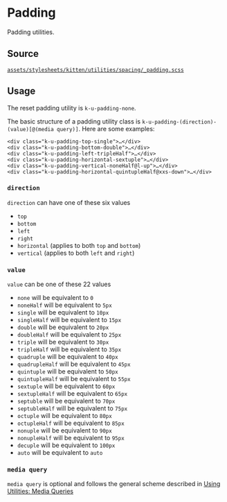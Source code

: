 
<Meta title="Documentation/CSS Utilities/Padding" />

# Padding

Padding utilities.

## Source

[`assets/stylesheets/kitten/utilities/spacing/_padding.scss`](https://github.com/KissKissBankBank/kitten/blob/master/assets/stylesheets/kitten/utilities/spacing/_padding.scss)

## Usage

The reset padding utility is `k-u-padding-none`.

The basic structure of a padding utility class is
`k-u-padding-(direction)-(value)[@(media query)]`.
Here are some examples:

```
<div class="k-u-padding-top-single">…</div>
<div class="k-u-padding-bottom-double">…</div>
<div class="k-u-padding-left-tripleHalf">…</div>
<div class="k-u-padding-horizontal-sextuple">…</div>
<div class="k-u-padding-vertical-noneHalf@l-up">…</div>
<div class="k-u-padding-horizontal-quintupleHalf@xxs-down">…</div>
```

### `direction`

`direction` can have one of these six values

- `top`
- `bottom`
- `left`
- `right`
- `horizontal` (applies to both `top` and `bottom`)
- `vertical` (applies to both `left` and `right`)

### `value`

`value` can be one of these 22 values

- `none` will be equivalent to `0`
- `noneHalf` will be equivalent to `5px`
- `single` will be equivalent to `10px`
- `singleHalf` will be equivalent to `15px`
- `double` will be equivalent to `20px`
- `doubleHalf` will be equivalent to `25px`
- `triple` will be equivalent to `30px`
- `tripleHalf` will be equivalent to `35px`
- `quadruple` will be equivalent to `40px`
- `quadrupleHalf` will be equivalent to `45px`
- `quintuple` will be equivalent to `50px`
- `quintupleHalf` will be equivalent to `55px`
- `sextuple` will be equivalent to `60px`
- `sextupleHalf` will be equivalent to `65px`
- `septuble` will be equivalent to `70px`
- `septubleHalf` will be equivalent to `75px`
- `octuple` will be equivalent to `80px`
- `octupleHalf` will be equivalent to `85px`
- `nonuple` will be equivalent to `90px`
- `nonupleHalf` will be equivalent to `95px`
- `decuple` will be equivalent to `100px`
- `auto` will be equivalent to `auto`

### `media query`

`media query` is optional and follows the general scheme described in
[Using Utilities: Media Queries](?path=/story/documentation-usage-using-utilities--page#media-queries)
